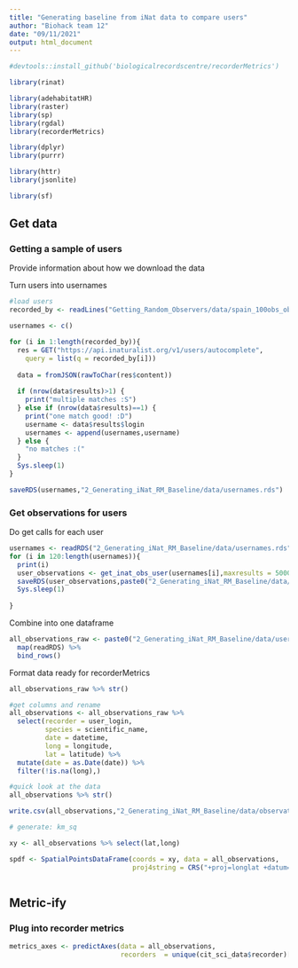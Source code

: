 ```yaml
---
title: "Generating baseline from iNat data to compare users"
author: "Biohack team 12"
date: "09/11/2021"
output: html_document
---
```



```r
#devtools::install_github('biologicalrecordscentre/recorderMetrics')

library(rinat)

library(adehabitatHR)
library(raster)
library(sp)
library(rgdal)
library(recorderMetrics)

library(dplyr)
library(purrr)

library(httr)
library(jsonlite)

library(sf)

```

## Get data

### Getting a sample of users


Provide information about how we download the data

Turn users into usernames

```r
#load users
recorded_by <- readLines("Getting_Random_Observers/data/spain_100obs_observers_2021-11-09_12-03.txt")

usernames <- c()

for (i in 1:length(recorded_by)){
  res = GET("https://api.inaturalist.org/v1/users/autocomplete",
    query = list(q = recorded_by[i]))
  
  data = fromJSON(rawToChar(res$content))
  
  if (nrow(data$results)>1) {
    print("multiple matches :S")
  } else if (nrow(data$results)==1) {
    print("one match good! :D")
    username <- data$results$login
    usernames <- append(usernames,username)
  } else {
    "no matches :("
  }
  Sys.sleep(1)
}

saveRDS(usernames,"2_Generating_iNat_RM_Baseline/data/usernames.rds")

```



### Get observations for users

Do get calls for each user

```r
usernames <- readRDS("2_Generating_iNat_RM_Baseline/data/usernames.rds")
for (i in 120:length(usernames)){
  print(i)
  user_observations <- get_inat_obs_user(usernames[i],maxresults = 5000)
  saveRDS(user_observations,paste0("2_Generating_iNat_RM_Baseline/data/user_obvs/observations_",usernames[i],".rds"))
  Sys.sleep(1)
  
}
```

Combine into one dataframe

```r
all_observations_raw <- paste0("2_Generating_iNat_RM_Baseline/data/user_obvs/",list.files(path = "2_Generating_iNat_RM_Baseline/data/user_obvs", pattern = ".rds")) %>%
  map(readRDS) %>% 
  bind_rows()

```

Format data ready for recorderMetrics

```r
all_observations_raw %>% str()

#get columns and rename
all_observations <- all_observations_raw %>% 
  select(recorder = user_login,
         species = scientific_name,
         date = datetime,
         long = longitude,
         lat = latitude) %>%
  mutate(date = as.Date(date)) %>%
  filter(!is.na(long),)

#quick look at the data
all_observations %>% str()

write.csv(all_observations,"2_Generating_iNat_RM_Baseline/data/observations/draft_data.csv")

# generate: km_sq

xy <- all_observations %>% select(lat,long)

spdf <- SpatialPointsDataFrame(coords = xy, data = all_observations,
                               proj4string = CRS("+proj=longlat +datum=WGS84 +ellps=WGS84 +towgs84=0,0,0"))



```

## Metric-ify

### Plug into recorder metrics

```r

metrics_axes <- predictAxes(data = all_observations,
                            recorders  = unique(cit_sci_data$recorder)[1:10])




```












